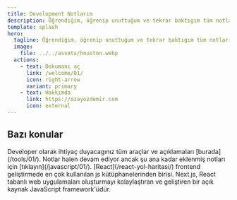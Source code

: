 ```yaml
---
title: Development Notlarım
description: Öğrendiğim, öğrenip unuttuğum ve tekrar baktıgım tüm notlarım.
template: splash
hero:
  tagline: Öğrendiğim, öğrenip unuttuğum ve tekrar baktıgım tüm notlarım! Bu proje farklı yerlerde kaydettiğim tüm notlarımı bir araya getirmek için başladığım bir proje. Astro ve Starlight ile oluşturulmuştur.
  image:
    file: ../../assets/houston.webp
  actions:
    - text: Dokumanı aç
      link: /welcome/01/
      icon: right-arrow
      variant: primary
    - text: Hakkımda
      link: https://ozayozdemir.com
      icon: external
---
```



## Bazı konular

<CardGrid>
  <Card title="Developer Araçları" icon="pencil">
    Developer olarak ihtiyaç duyacagınız tüm araçlar ve açıklamaları [burada](/tools/01/).
  </Card>
  <Card title="JavaScript" icon="seti:javascript">
    Notlar halen devam ediyor ancak şu ana kadar eklenmiş notları için [tıklayın](/javascript/01/).
  </Card>
  <Card title="React JS" icon="seti:react">
    [React](/react-yol-haritasi/) frontend geliştirmede en çok kullanılan js kütüphanelerinden birisi.
  </Card>
  <Card title="Next JS" icon="open-book">
    Next.js, React tabanlı web uygulamaları oluşturmayı kolaylaştıran ve geliştiren bir açık kaynak JavaScript framework'üdür.
  </Card>
</CardGrid>
